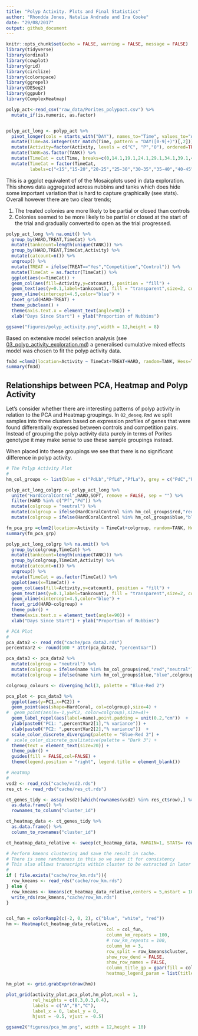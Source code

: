 ```yaml
---
title: "Polyp Activity. Plots and Final Statistics"
author: "Rhondda Jones, Natalia Andrade and Ira Cooke"
date: "29/08/2017"
output: github_document
---
```


```r
knitr::opts_chunk$set(echo = FALSE, warning = FALSE, message = FALSE)
library(tidyverse)
library(ordinal)
library(cowplot)
library(grid)
library(circlize)
library(colorspace)
library(ggrepel)
library(DESeq2)
library(ggpubr)
library(ComplexHeatmap)
```

```r
polyp_act<-read_csv("raw_data/Porites_polypact.csv") %>% 
  mutate_if(is.numeric, as.factor) 


polyp_act_long <- polyp_act %>% 
  pivot_longer(cols = starts_with("DAY"), names_to="Time", values_to="Activity") %>% 
  mutate(Time=as.integer(str_match(Time, pattern = "DAY([0-9]+)")[,2])) %>% 
  mutate(Activity=factor(Activity, levels = c("C", "P","O"), ordered=TRUE)) %>% 
  mutate(TANK=as.factor(TANK)) %>% 
  mutate(TimeCat = cut(Time, breaks=c(0,14.1,19.1,24.1,29.1,34.1,39.1,44.1,49.1,54.1,60))) %>% 
  mutate(TimeCat = factor(TimeCat,
         labels=c("<15","15-20","20-25","25-30","30-35","35-40","40-45","45-50","50-55","55-60")))

```

This is a ggplot equivalent of of the Mosaicplots used in data exploration. This shows data aggregated across nubbins and tanks which does hide some important variation that is hard to capture graphically (see stats).  Overall however there are two clear trends;

1. The treated colonies are more likely to be partial or closed than controls
2. Colonies seemed to be more likely to be partial or closed at the start of the trial and gradually converted to open as the trial progressed.

```r
polyp_act_long %>% na.omit() %>% 
  group_by(HARD,TREAT,TimeCat) %>%   
  mutate(tankcount=length(unique(TANK))) %>% 
  group_by(HARD,TREAT,TimeCat,Activity) %>% 
  mutate(catcount=n()) %>% 
  ungroup() %>% 
  mutate(TREAT = ifelse(TREAT=="Yes","Competition","Control")) %>% 
  mutate(TimeCat = as.factor(TimeCat)) %>% 
  ggplot(aes(x=TimeCat)) + 
  geom_col(aes(fill=Activity,y=catcount), position = "fill") +
  geom_text(aes(y=0.1,label=tankcount), fill = "transparent",size=2, color="grey40") +
  geom_vline(xintercept=4.5,color="blue") +
  facet_grid(HARD~TREAT) + 
  theme_pubclean() +
  theme(axis.text.x = element_text(angle=90)) + 
  xlab("Days Since Start") + ylab("Proportion of Nubbins")
```


```r
ggsave("figures/polyp_activity.png",width = 12,height = 8)
```


Based on extensive model selection analysis (see [03_polyp_activity_exploration.md](03_polyp_activity_exploration.md)) a generalised cumulative mixed effects model was chosen to fit the polyp activity data. 


```r
fm3d =clmm2(location=Activity ~ TimeCat+TREAT+HARD, random=TANK, Hess=TRUE,  data=polyp_act_long)
summary(fm3d)
```



## Relationships between PCA, Heatmap and Polyp Activity

Let's consider whether there are interesting patterns of polyp activity in relation to the PCA and Heatmap groupings.  In `02_deseq.Rmd` we split samples into three clusters based on expression profiles of genes that were found differentially expressed between controls and competition pairs.  Instead of grouping the polyp activity data purely in terms of Porites genotype it may make sense to use these sample groupings instead.  

When placed into these groupings we see that there is no significant difference in polyp activity. 

```r
# The Polyp Activity Plot
#
hm_col_groups <- list(blue = c("PdLb","PfLd","PfLa"), grey = c("PdC","PdLc","PfLe","PfLb","PfC"), red = c("PdLe","PdLa","PfLc"))

polyp_act_long_colgrp <- polyp_act_long %>% 
  unite("HardCoralControl",HARD,SOFT, remove = FALSE, sep = "") %>% 
  filter(HARD %in% c("Pf","Pd")) %>% 
  mutate(colgroup = "neutral") %>% 
  mutate(colgroup = ifelse(HardCoralControl %in% hm_col_groups$red,"red","neutral")) %>% 
  mutate(colgroup = ifelse(HardCoralControl %in% hm_col_groups$blue,"blue",colgroup))
```

```r
fm_pca_grp =clmm2(location=Activity ~ TimeCat+colgroup, random=TANK, Hess=TRUE,  data=polyp_act_long_colgrp)
summary(fm_pca_grp)
```


```r
polyp_act_long_colgrp %>% na.omit() %>% 
  group_by(colgroup,TimeCat) %>%   
  mutate(tankcount=length(unique(TANK))) %>% 
  group_by(colgroup,TimeCat,Activity) %>% 
  mutate(catcount=n()) %>% 
  ungroup() %>% 
  mutate(TimeCat = as.factor(TimeCat)) %>% 
  ggplot(aes(x=TimeCat)) + 
  geom_col(aes(fill=Activity,y=catcount), position = "fill") +
  geom_text(aes(y=0.1,label=tankcount), fill = "transparent",size=2, color="grey40") +
  geom_vline(xintercept=4.5,color="blue") +
  facet_grid(HARD~colgroup) + 
  theme_pubr() +
  theme(axis.text.x = element_text(angle=90)) + 
  xlab("Days Since Start") + ylab("Proportion of Nubbins")

```


```r
# PCA Plot
#
pca_data2 <- read_rds("cache/pca_data2.rds")
percentVar2 <- round(100 * attr(pca_data2, "percentVar"))

pca_data3 <- pca_data2 %>% 
  mutate(colgroup = "neutral") %>% 
  mutate(colgroup = ifelse(name %in% hm_col_groups$red,"red","neutral")) %>% 
  mutate(colgroup = ifelse(name %in% hm_col_groups$blue,"blue",colgroup))

colgroup_colours <- diverging_hcl(3, palette = "Blue-Red 2")

pca_plot <- pca_data3 %>% 
  ggplot(aes(y=PC1,x=PC2)) + 
  geom_point(aes(shape=HardCoral, col=colgroup),size=4) + 
#  geom_point(aes(x=-1,y=PC2, color=colgroup),size=4)+
  geom_label_repel(aes(label=name),point.padding = unit(0.2,"cm"))  + 
  ylab(paste0("PC1: ",percentVar2[1],"% variance")) + 
  xlab(paste0("PC2: ",percentVar2[2],"% variance"))  +  
  scale_color_discrete_diverging(palette = "Blue-Red 2") +
#  scale_color_discrete_qualitative(palette = "Dark 3") +
  theme(text = element_text(size=20)) + 
  theme_pubr() +
  guides(fill = FALSE,col=FALSE) +
  theme(legend.position = "right", legend.title = element_blank())


```


```r
# Heatmap
#
vsd2 <- read_rds("cache/vsd2.rds")
res_ct <- read_rds("cache/res_ct.rds")

ct_genes_tidy <- assay(vsd2)[which(rownames(vsd2) %in% res_ct$row),] %>%
  as.data.frame() %>%
  rownames_to_column("cluster_id")

ct_heatmap_data <- ct_genes_tidy %>%
  as.data.frame() %>%
  column_to_rownames("cluster_id")

ct_heatmap_data_relative <- sweep(ct_heatmap_data, MARGIN=1, STATS= rowMeans(ct_heatmap_data))

# Perform kmeans clustering and save the result in cache.
# There is some randomness in this so we save it for consistency
# This also allows transcripts within cluster to be extracted in later scripts
#
if ( file.exists("cache/row_km.rds")){
  row_kmeans <- read_rds("cache/row_km.rds")
} else {
  row_kmeans <- kmeans(ct_heatmap_data_relative,centers = 5,nstart = 100)
  write_rds(row_kmeans,"cache/row_km.rds")
}


col_fun = colorRamp2(c(-2, 0, 2), c("blue", "white", "red"))
hm <- Heatmap(ct_heatmap_data_relative, 
                                      col = col_fun,
                                      column_km_repeats = 100,
                                      # row_km_repeats = 100,
                                      column_km = 3,
                                      row_split = row_kmeans$cluster,
                                      show_row_dend = FALSE,
                                      show_row_names = FALSE,
                                      column_title_gp = gpar(fill = colgroup_colours, font = 1:3),
                                      heatmap_legend_param = list(title="LogFC", legend_width = unit(10,"cm")))

hm_plot <- grid.grabExpr(draw(hm))

plot_grid(activity_plot,pca_plot,hm_plot,ncol = 1, 
          rel_heights = c(0.3,0.3,0.4), 
          labels = c("A","B","C"),
          label_x = 0, label_y = 0,
          hjust = -0.5, vjust = -0.5)

ggsave2("figures/pca_hm.png", width = 12,height = 10)
```
